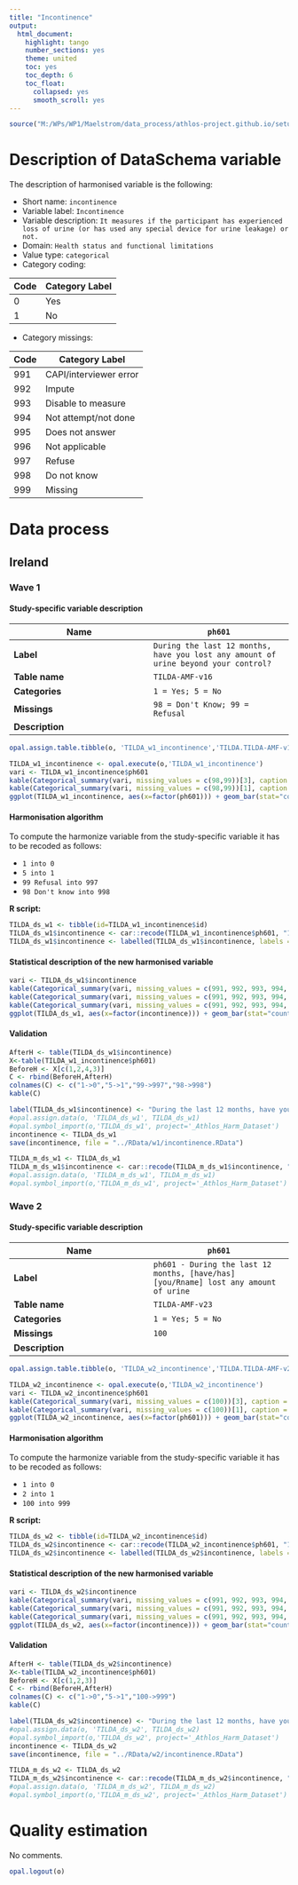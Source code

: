 ```yaml
---
title: "Incontinence"
output:
  html_document:
    highlight: tango
    number_sections: yes
    theme: united
    toc: yes
    toc_depth: 6
    toc_float:
      collapsed: yes
      smooth_scroll: yes
---
```


<!-- ########################################################## --> 

<!-- # Installation, loading packages -->
<!-- **R script:** -->

```r
source("M:/WPs/WP1/Maelstrom/data_process/athlos-project.github.io/setup_iago.r")
```
<!-- ########################################################## --> 



# Description of DataSchema variable

The description of harmonised variable is the following:


* Short name: `incontinence`
* Variable label: `Incontinence`
* Variable description: `It measures if the participant has experienced loss of urine (or has used any special device for urine leakage) or not.`
* Domain: `Health status and functional limitations`
* Value type: `categorical`
* Category coding:

**Code** | **Category Label**
-------- | ------------------
0        | Yes
1        | No
* Category missings: 

**Code** | **Category Label**
----| ------------------
991 | CAPI/interviewer error
992 | Impute
993 | Disable to measure
994 | Not attempt/not done
995 | Does not answer
996 | Not applicable
997 | Refuse
998 | Do not know
999 | Missing

# Data process


## Ireland

### Wave 1 

#### Study-specific variable description




| **Name** | `ph601`|
|-|-|
| **Label** | `During the last 12 months, have you lost any amount of urine beyond your control?` |
| **Table name** | `TILDA-AMF-v16` |
| **Categories** |`1 = Yes; 5 = No` |
| **Missings** | `98 = Don't Know; 99 = Refusal` |
| **Description** |  |


```r
opal.assign.table.tibble(o, 'TILDA_w1_incontinence','TILDA.TILDA-AMF-v16', variables=list('ph601'), missings = TRUE)
```

```r
TILDA_w1_incontinence <- opal.execute(o,'TILDA_w1_incontinence')
vari <- TILDA_w1_incontinence$ph601
kable(Categorical_summary(vari, missing_values = c(98,99))[3], caption = "ph601")
kable(Categorical_summary(vari, missing_values = c(98,99))[1], caption = "Category")
ggplot(TILDA_w1_incontinence, aes(x=factor(ph601))) + geom_bar(stat="count", width=0.4, fill="steelblue") + xlab("Incontinence") + ylab("Frequency")
```

#### Harmonisation algorithm

To compute the harmonize variable from the study-specific variable it has to be recoded as follows:

* `1 into 0` 
* `5 into 1` 
* `99 Refusal into 997` 
* `98 Don't know into 998` 

**R script:**
```r
TILDA_ds_w1 <- tibble(id=TILDA_w1_incontinence$id)
TILDA_ds_w1$incontinence <- car::recode(TILDA_w1_incontinence$ph601, "1 = '0';5 = '1';99 = '997';98 = '998' ")
TILDA_ds_w1$incontinence <- labelled(TILDA_ds_w1$incontinence, labels = c(Yes=0, No=1,Missing=999, Do_not_know=998, Refuse=997, Not_applicable=996, Does_not_answer=995,  Not_attempt_not_done=994, Disable_to_measure=993, Impute=992, CAPI_interviewer_error=991))
```

#### Statistical description of the new harmonised variable
```r
vari <- TILDA_ds_w1$incontinence
kable(Categorical_summary(vari, missing_values = c(991, 992, 993, 994, 995, 996, 997, 998, 999))[3], caption = "incontinence")
kable(Categorical_summary(vari, missing_values = c(991, 992, 993, 994, 995, 996, 997, 998, 999))[1], caption = "Category")
kable(Categorical_summary(vari, missing_values = c(991, 992, 993, 994, 995, 996, 997, 998, 999))[2], caption = "Type of missing")
ggplot(TILDA_ds_w1, aes(x=factor(incontinence))) + geom_bar(stat="count", width=0.4, fill="steelblue") + xlab("Incontinence") + ylab("Frequency")
```

#### Validation
```r
AfterH <- table(TILDA_ds_w1$incontinence)
X<-table(TILDA_w1_incontinence$ph601)
BeforeH <- X[c(1,2,4,3)]
C <- rbind(BeforeH,AfterH)
colnames(C) <- c("1->0","5->1","99->997","98->998") 
kable(C)
```






```r

label(TILDA_ds_w1$incontinence) <- "During the last 12 months, have you lost any amount of urine beyond your control?"
#opal.assign.data(o, 'TILDA_ds_w1', TILDA_ds_w1)
#opal.symbol_import(o,'TILDA_ds_w1', project='_Athlos_Harm_Dataset')
incontinence <- TILDA_ds_w1
save(incontinence, file = "../RData/w1/incontinence.RData")

TILDA_m_ds_w1 <- TILDA_ds_w1
TILDA_m_ds_w1$incontinence <- car::recode(TILDA_m_ds_w1$incontinence, "c(991, 992, 993, 994, 995, 996, 997,998, 999)=NA")
#opal.assign.data(o, 'TILDA_m_ds_w1', TILDA_m_ds_w1)
#opal.symbol_import(o,'TILDA_m_ds_w1', project='_Athlos_Harm_Dataset')
```



### Wave 2 

#### Study-specific variable description




| **Name** | `ph601`|
|-|-|
| **Label** | `ph601 - During the last 12 months, [have/has] [you/Rname] lost any amount of urine` |
| **Table name** | `TILDA-AMF-v23` |
| **Categories** |`1 = Yes; 5 = No` |
| **Missings** | `100` |
| **Description** |  |


```r
opal.assign.table.tibble(o, 'TILDA_w2_incontinence','TILDA.TILDA-AMF-v23', variables=list('ph601'), missings = TRUE)
```

```r
TILDA_w2_incontinence <- opal.execute(o,'TILDA_w2_incontinence')
vari <- TILDA_w2_incontinence$ph601
kable(Categorical_summary(vari, missing_values = c(100))[3], caption = "ph601")
kable(Categorical_summary(vari, missing_values = c(100))[1], caption = "Category")
ggplot(TILDA_w2_incontinence, aes(x=factor(ph601))) + geom_bar(stat="count", width=0.4, fill="steelblue") + xlab("Incontinence") + ylab("Frequency")
```

#### Harmonisation algorithm

To compute the harmonize variable from the study-specific variable it has to be recoded as follows:

* `1 into 0` 
* `2 into 1` 
* `100 into 999`

**R script:**
```r
TILDA_ds_w2 <- tibble(id=TILDA_w2_incontinence$id)
TILDA_ds_w2$incontinence <- car::recode(TILDA_w2_incontinence$ph601, "1 = '0';2 = '1';100 = '999' ")
TILDA_ds_w2$incontinence <- labelled(TILDA_ds_w2$incontinence, labels = c(Yes=0, No=1,Missing=999, Do_not_know=998, Refuse=997, Not_applicable=996, Does_not_answer=995,  Not_attempt_not_done=994, Disable_to_measure=993, Impute=992, CAPI_interviewer_error=991))
```

#### Statistical description of the new harmonised variable
```r
vari <- TILDA_ds_w2$incontinence
kable(Categorical_summary(vari, missing_values = c(991, 992, 993, 994, 995, 996, 997, 998, 999))[3], caption = "incontinence")
kable(Categorical_summary(vari, missing_values = c(991, 992, 993, 994, 995, 996, 997, 998, 999))[1], caption = "Category")
kable(Categorical_summary(vari, missing_values = c(991, 992, 993, 994, 995, 996, 997, 998, 999))[2], caption = "Type of missing")
ggplot(TILDA_ds_w2, aes(x=factor(incontinence))) + geom_bar(stat="count", width=0.4, fill="steelblue") + xlab("Incontinence") + ylab("Frequency")
```

#### Validation
```r
AfterH <- table(TILDA_ds_w2$incontinence)
X<-table(TILDA_w2_incontinence$ph601)
BeforeH <- X[c(1,2,3)]
C <- rbind(BeforeH,AfterH)
colnames(C) <- c("1->0","5->1","100->999") 
kable(C)
```






```r

label(TILDA_ds_w2$incontinence) <- "During the last 12 months, have you lost any amount of urine beyond your control?"
#opal.assign.data(o, 'TILDA_ds_w2', TILDA_ds_w2)
#opal.symbol_import(o,'TILDA_ds_w2', project='_Athlos_Harm_Dataset')
incontinence <- TILDA_ds_w2
save(incontinence, file = "../RData/w2/incontinence.RData")

TILDA_m_ds_w2 <- TILDA_ds_w2
TILDA_m_ds_w2$incontinence <- car::recode(TILDA_m_ds_w2$incontinence, "c(991, 992, 993, 994, 995, 996, 997,998, 999)=NA")
#opal.assign.data(o, 'TILDA_m_ds_w2', TILDA_m_ds_w2)
#opal.symbol_import(o,'TILDA_m_ds_w2', project='_Athlos_Harm_Dataset')
```




# Quality estimation
No comments.


```r
opal.logout(o)
```
